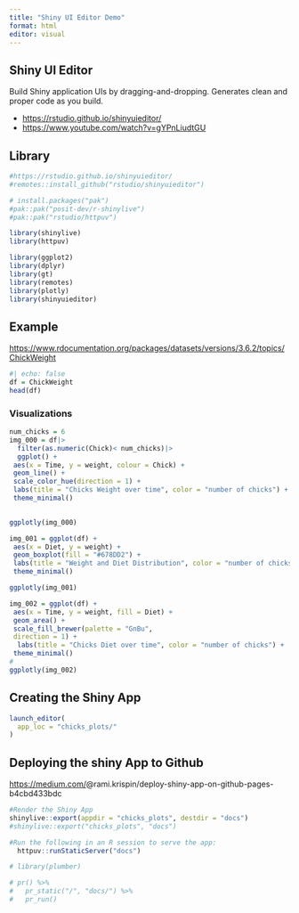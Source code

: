 ---
title: "Shiny UI Editor Demo"
format: html
editor: visual
---

## Shiny UI Editor

Build Shiny application UIs by dragging-and-dropping. Generates clean and proper code as you build.

-   <https://rstudio.github.io/shinyuieditor/>
-   <https://www.youtube.com/watch?v=gYPnLiudtGU>

## Library

```{r}
#https://rstudio.github.io/shinyuieditor/
#remotes::install_github("rstudio/shinyuieditor")
```

```{r}
# install.packages("pak")
#pak::pak("posit-dev/r-shinylive")
#pak::pak("rstudio/httpuv")
```

```{r}
library(shinylive)
library(httpuv)
```

```{r}
library(ggplot2)
library(dplyr)
library(gt)
library(remotes)
library(plotly)
library(shinyuieditor)
```

## Example

<https://www.rdocumentation.org/packages/datasets/versions/3.6.2/topics/ChickWeight>

```{r}
#| echo: false
df = ChickWeight
head(df)
```

### Visualizations

```{r}
num_chicks = 6
img_000 = df|>
  filter(as.numeric(Chick)< num_chicks)|>
  ggplot() +
 aes(x = Time, y = weight, colour = Chick) +
 geom_line() +
 scale_color_hue(direction = 1) +
 labs(title = "Chicks Weight over time", color = "number of chicks") +
 theme_minimal()
  

ggplotly(img_000)

```

```{r}

img_001 = ggplot(df) +
 aes(x = Diet, y = weight) +
 geom_boxplot(fill = "#678DD2") +
 labs(title = "Weight and Diet Distribution", color = "number of chicks") +
 theme_minimal()

ggplotly(img_001)
```

```{r}


img_002 = ggplot(df) +
 aes(x = Time, y = weight, fill = Diet) +
 geom_area() +
 scale_fill_brewer(palette = "GnBu", 
 direction = 1) +
  labs(title = "Chicks Diet over time", color = "number of chicks") +
 theme_minimal()
#
ggplotly(img_002)
```

## Creating the Shiny App

```{r}
launch_editor(
  app_loc = "chicks_plots/"
)
```

## Deploying the shiny App to Github

<https://medium.com/>@rami.krispin/deploy-shiny-app-on-github-pages-b4cbd433bdc

```{r}
#Render the Shiny App
shinylive::export(appdir = "chicks_plots", destdir = "docs")
#shinylive::export("chicks_plots", "docs")
```

```{r}
#Run the following in an R session to serve the app:
  httpuv::runStaticServer("docs")
```

```{r}
# library(plumber)

# pr() %>%
#   pr_static("/", "docs/") %>%
#   pr_run()
```
